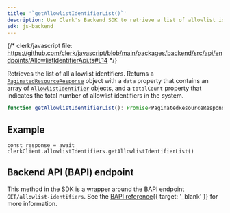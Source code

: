 ```yaml
---
title: '`getAllowlistIdentifierList()`'
description: Use Clerk's Backend SDK to retrieve a list of allowlist identifiers.
sdk: js-backend
---
```


{/* clerk/javascript file: https://github.com/clerk/javascript/blob/main/packages/backend/src/api/endpoints/AllowlistIdentifierApi.ts#L14 */}

Retrieves the list of all allowlist identifiers. Returns a [`PaginatedResourceResponse`](/docs/references/backend/types/paginated-resource-response) object with a `data` property that contains an array of [`AllowlistIdentifier`](/docs/references/backend/types/backend-allowlist-identifier) objects, and a `totalCount` property that indicates the total number of allowlist identifiers in the system.

```ts
function getAllowlistIdentifierList(): Promise<PaginatedResourceResponse<AllowlistIdentifier[]>>
```

## Example

<Include src="_partials/backend/usage" />

```tsx
const response = await clerkClient.allowlistIdentifiers.getAllowlistIdentifierList()
```

## Backend API (BAPI) endpoint

This method in the SDK is a wrapper around the BAPI endpoint `GET/allowlist-identifiers`. See the [BAPI reference](/docs/reference/backend-api/tag/allow-list-block-list/get/allowlist_identifiers){{ target: '_blank' }} for more information.
